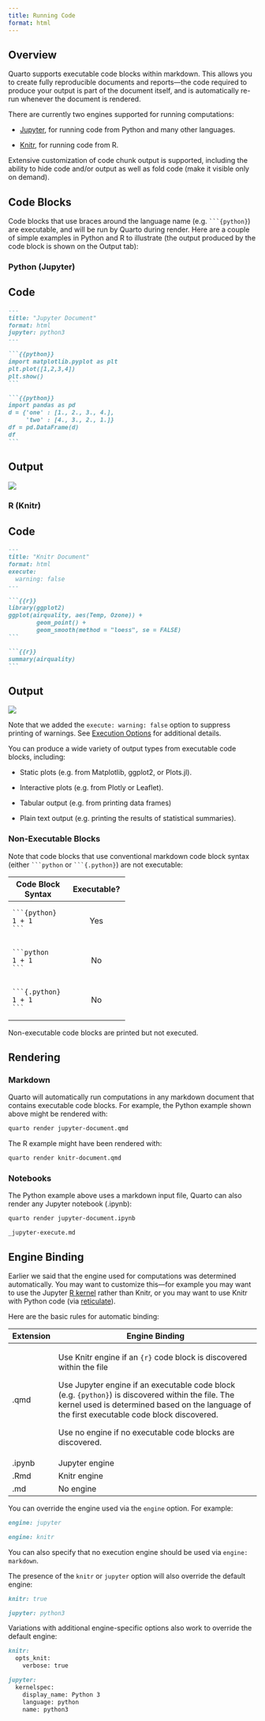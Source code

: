 ```yaml
---
title: Running Code
format: html
---
```


## Overview

Quarto supports executable code blocks within markdown. This allows you to create fully reproducible documents and reports---the code required to produce your output is part of the document itself, and is automatically re-run whenever the document is rendered.

There are currently two engines supported for running computations:

-   [Jupyter](https://jupyter.org/), for running code from Python and many other languages.

-   [Knitr](https://yihui.org/knitr/), for running code from R.

Extensive customization of code chunk output is supported, including the ability to hide code and/or output as well as fold code (make it visible only on demand).

## Code Blocks

Code blocks that use braces around the language name (e.g. ```` ```{python} ````) are executable, and will be run by Quarto during render. Here are a couple of simple examples in Python and R to illustrate (the output produced by the code block is shown on the Output tab):

### Python (Jupyter)

::: panel-tabset
## Code

```` markdown
---
title: "Jupyter Document"
format: html
jupyter: python3
---

```{{python}}
import matplotlib.pyplot as plt
plt.plot([1,2,3,4])
plt.show()
```

```{{python}}
import pandas as pd
d = {'one' : [1., 2., 3., 4.],
     'two' : [4., 3., 2., 1.]}
df = pd.DataFrame(d)
df
```
````

## Output

![](/docs/computations/images/jupyter-document.png){.border fig-alt="The resulting document rendered from the source code in the `Code` tab using the Jupyter engine. At the top of the page is the title `Jupyter Document` in large text. There is a block of code with a gray background underneath the title. Underneath this block is a line plot of y = x. There is another code block with a gray background under this and a table underneath that."}
:::

### R (Knitr)

::: panel-tabset
## Code

```` markdown
---
title: "Knitr Document"
format: html
execute:
  warning: false
---

```{{r}}
library(ggplot2)
ggplot(airquality, aes(Temp, Ozone)) + 
        geom_point() + 
        geom_smooth(method = "loess", se = FALSE)
```

```{{r}}
summary(airquality)
```
````

## Output

![](/docs/computations/images/knitr-document.png){.border .preview-image fig-alt="The resulting document rendered from the source code in the `Code` tab using the Knitr engine. At the top of the page is the title `Knitr Document` in large text. There is a block of code with a gray background underneath the title. Underneath this block is a scatterplot of the `airquality` dataset fit with a polynomial regression line and overlaid with a grey ribbon representing the confidence interval. There is another code block with a gray background under this plot with the output of `summary(airquality)`."}
:::

Note that we added the `execute: warning: false` option to suppress printing of warnings. See [Execution Options](/docs/computations/execution-options.qmd) for additional details.

You can produce a wide variety of output types from executable code blocks, including:

-   Static plots (e.g. from Matplotlib, ggplot2, or Plots.jl).

-   Interactive plots (e.g. from Plotly or Leaflet).

-   Tabular output (e.g. from printing data frames)

-   Plain text output (e.g. printing the results of statistical summaries).

### Non-Executable Blocks

Note that code blocks that use conventional markdown code block syntax (either ```` ```python ```` or ```` ```{.python} ````) are not executable:

+-------------------+-------------+
| Code Block Syntax | Executable? |
+===================+:===========:+
|     ```{python}   | Yes         |
|     1 + 1         |             |
|     ```           |             |
+-------------------+-------------+
|     ```python     | No          |
|     1 + 1         |             |
|     ```           |             |
+-------------------+-------------+
|     ```{.python}  | No          |
|     1 + 1         |             |
|     ```           |             |
+-------------------+-------------+

Non-executable code blocks are printed but not executed.

## Rendering

### Markdown

Quarto will automatically run computations in any markdown document that contains executable code blocks. For example, the Python example shown above might be rendered with:

``` bash
quarto render jupyter-document.qmd
```

The R example might have been rendered with:

``` bash
quarto render knitr-document.qmd
```

### Notebooks

The Python example above uses a markdown input file, Quarto can also render any Jupyter notebook (.ipynb):

``` bash
quarto render jupyter-document.ipynb
```

``` include
_jupyter-execute.md
```

## Engine Binding

Earlier we said that the engine used for computations was determined automatically. You may want to customize this---for example you may want to use the Jupyter [R kernel](https://github.com/IRkernel/IRkernel) rather than Knitr, or you may want to use Knitr with Python code (via [reticulate](https://rstudio.github.io/reticulate/)).

Here are the basic rules for automatic binding:

+-----------+----------------------------------------------------------------------------------------------------------------------------------------------------------------------------------------------------+
| Extension | Engine Binding                                                                                                                                                                                     |
+===========+====================================================================================================================================================================================================+
| .qmd      | Use Knitr engine if an `{r}` code block is discovered within the file                                                                                                                              |
|           |                                                                                                                                                                                                    |
|           | Use Jupyter engine if an executable code block (e.g. `{python}`) is discovered within the file. The kernel used is determined based on the language of the first executable code block discovered. |
|           |                                                                                                                                                                                                    |
|           | Use no engine if no executable code blocks are discovered.                                                                                                                                         |
+-----------+----------------------------------------------------------------------------------------------------------------------------------------------------------------------------------------------------+
| .ipynb    | Jupyter engine                                                                                                                                                                                     |
+-----------+----------------------------------------------------------------------------------------------------------------------------------------------------------------------------------------------------+
| .Rmd      | Knitr engine                                                                                                                                                                                       |
+-----------+----------------------------------------------------------------------------------------------------------------------------------------------------------------------------------------------------+
| .md       | No engine                                                                                                                                                                                          |
+-----------+----------------------------------------------------------------------------------------------------------------------------------------------------------------------------------------------------+

You can override the engine used via the `engine` option. For example:

``` markdown
engine: jupyter
```

``` markdown
engine: knitr
```

You can also specify that no execution engine should be used via `engine: markdown`.

The presence of the `knitr` or `jupyter` option will also override the default engine:

``` markdown
knitr: true
```

``` markdown
jupyter: python3
```

Variations with additional engine-specific options also work to override the default engine:

``` markdown
knitr:
  opts_knit:
    verbose: true
```

``` markdown
jupyter:
  kernelspec:
    display_name: Python 3
    language: python
    name: python3
```
